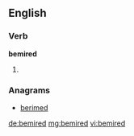 ==English==

===Verb===
'''bemired'''

# {{past of|[[bemire]]}}

===Anagrams===
* [[berimed#English|berimed]]

[[de:bemired]]
[[mg:bemired]]
[[vi:bemired]]